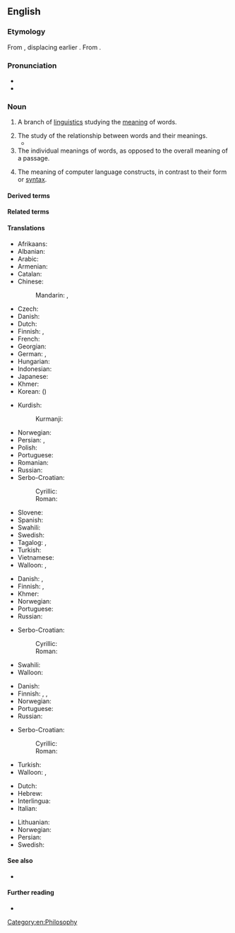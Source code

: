 {{also|semàntics}}
==English==

===Etymology===
From {{der|en|fr|sémantique}}, displacing earlier {{m|en|semasiology}}. From {{bor|fr|grc|σημαντικός}}.

===Pronunciation===
* {{IPA|en|/sɪˈmæntɪks/}}
* {{audio|en|LL-Q1860 (eng)-Vealhurl-semantics.wav ‎|Audio (UK)}}

===Noun===
{{wikipedia}}
{{en-noun|-}}

# {{lb|en|linguistics}} A branch of [[linguistics]] studying the [[meaning]] of words. {{defdate|1893}}
#: {{ux|en|'''Semantics''' is a foundation of lexicography.}}
# The study of the relationship between words and their meanings.
#* {{quote-book|en|year=2006|author=Patrick Blackburn, Johan Bos, and Kristina Striegnitz|url=http://www.learnprolognow.org/lpnpage.php?pagetype=html&pageid=lpn-htmlse32|title=Learn Prolog Now!|section=section 8.1|passage=In fact, nowadays a lot is known about the '''semantics''' of natural languages, and it is surprisingly easy to build semantic representations which partially capture the meaning of sentences or even entire discourses.}}
# The individual meanings of words, as opposed to the overall meaning of a passage.
#: {{ux|en|The '''semantics''' of the terms used are debatable.}}
#: {{ux|en|The '''semantics''' of a single preposition is a dissertation in itself.}}
# {{lb|en|computer science}} The meaning of computer language constructs, in contrast to their form or [[syntax]].
#: {{ux|en|file sharing and locking '''semantics'''}}

====Derived terms====
{{der3|en
|algebraic semantics
|axiomatic semantics
|computational semantics
|denotational semantics
|formal semantics
|lexical semantics
|mathematical semantics
|operational semantics
|statistical semantics
}}

====Related terms====
{{rel4|en
|semantic
|semasiology
|sematic
|sematology
|seme
|sememe
|semiotic
|semiotics
}}

====Translations====
{{trans-top|science of the meaning of words}}
* Afrikaans: {{t|af|semantiek}}
* Albanian: {{t+|sq|semantikë|f}}
* Arabic: {{t|ar|عِلْم اَلْمَعَانِي|m}}
* Armenian: {{t+|hy|իմաստաբանություն}}
* Catalan: {{t+|ca|semàntica|f}}
* Chinese:
*: Mandarin: {{t+|cmn|語義學}}, {{t+|cmn|语义学|tr=yǔyìxué}}
* Czech: {{t+|cs|sémantika|f}}
* Danish: {{t+|da|semantik|c}}
* Dutch: {{t+|nl|semantiek|f}}
* Finnish: {{t+|fi|semantiikka}}, {{t+|fi|merkitysoppi}}
* French: {{t+|fr|sémantique|f}}
* Georgian: {{t|ka|სემანტიკა}}
* German: {{t+|de|Bedeutungslehre}}, {{t+|de|Semantik|f}}
* Hungarian: {{t+|hu|szemantika}}
* Indonesian: {{t+|id|semantik}}
* Japanese: {{t|ja|意味論|tr=いみろん, imiron}}
* Khmer: {{t|km|និឃណ្ដសាស្ត្រ|tr=ni’kʰoanda’sah}}
* Korean: {{t+|ko|의미론}} ({{t+|ko|意味論}})
{{trans-mid}}
* Kurdish:
*: Kurmanji: {{t+|kmr|watenasî|f}}
* Norwegian: {{t+|no|semantikk|m}}
* Persian: {{t|fa|علم معانی|tr='elm ma'âni}}, {{t|fa|معنی‌شناسی|tr=ma'ni-šenâsi}}
* Polish: {{t+|pl|semantyka|f}}
* Portuguese: {{t+|pt|semântica|f}}
* Romanian: {{t+|ro|semantică|f}}
* Russian: {{t+|ru|сема́нтика|f}}
* Serbo-Croatian:
*: Cyrillic: {{t|sh|сема̀нтика|f}}
*: Roman: {{t+|sh|semàntika|f}}
* Slovene: {{t+|sl|pomenoslovje|n}}
* Spanish: {{t+|es|semántica|f}}
* Swahili: {{t|sw|semantiki}}
* Swedish: {{t+|sv|semantik|c}}
* Tagalog: {{t|tl|semantika}}, {{t|tl|paladiwaan}}
* Turkish: {{t+|tr|anlambilim}}
* Vietnamese: {{t+|vi|ngữ nghĩa học}}
* Walloon: {{t+|wa|semantike|f}}, {{t+|wa|sinsyince|f}}
{{trans-bottom}}

{{trans-top|study of the relationship between words and their meanings}}
* Danish: {{t+|da|semantik|c}}, {{t|da|betydningslære|c}}
* Finnish: {{t+|fi|semantiikka}}, {{t+|fi|merkitysoppi}}
* Khmer: {{t|km|និឃណ្ដសាស្ត្រ|tr=ni’kʰoanda’sah}}
* Norwegian: {{t+|no|semantikk|m}}
* Portuguese: {{t+|pt|semântica|f}}
* Russian: {{t+|ru|сема́нтика|f}}
{{trans-mid}}
* Serbo-Croatian:
*: Cyrillic: {{t|sh|сема̀нтика|f}}
*: Roman: {{t+|sh|semàntika|f}}
* Swahili: {{t|sw|semantiki}}
* Walloon: {{t+|wa|semantike|f}}
{{trans-bottom}}

{{trans-top|individual meanings of words}}
* Danish: {{t+|da|semantik|c}}
* Finnish: {{t+|fi|semantiikka}}, {{t+|fi|merkitys}}, {{t|fi|merkityssisältö}}
* Norwegian: {{t+|no|semantikk|m}}
* Portuguese: {{t+|pt|semântica|f}}
* Russian: {{t+|ru|сема́нтика|f}}
{{trans-mid}}
* Serbo-Croatian:
*: Cyrillic: {{t|sh|сема̀нтика|f}}
*: Roman: {{t+|sh|semàntika|f}}
* Turkish: {{t+|tr|anlam}}
* Walloon: {{t+|wa|semantike|f}}, {{t|wa|sinifiance|f}}
{{trans-bottom}}

{{checktrans-top}}
* Dutch: {{t+check|nl|semantiek|f}}
* Hebrew: {{t-check|he|דִּקְדּוּק|m|tr=dikdúk}}
* Interlingua: {{t-check|ia|semantica}}
* Italian: {{t+check|it|semantica|f}}
{{trans-mid}}
* Lithuanian: {{t-check|lt|semantika|f}}
* Norwegian: {{t+check|no|semantikk|c}}
* Persian: {{t-check|fa|معنی‌شناسی|tr=ma'ni-šenâsi}}
* Swedish: {{t+check|sv|semantik|c}}
{{trans-bottom}}

====See also====
* {{l|en|Appendix:Glossary of semantics}}

====Further reading====
<!-- Note: absent in Webster 1913 and Century 1911 -->
* {{R:OneLook}}

[[Category:en:Philosophy]]